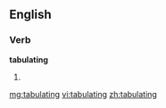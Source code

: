 ==English==

===Verb===
'''tabulating'''

# {{past of|tabulate}}

[[mg:tabulating]]
[[vi:tabulating]]
[[zh:tabulating]]